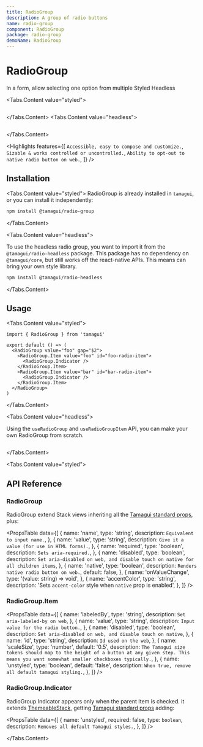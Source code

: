 ```yaml
---
title: RadioGroup
description: A group of radio buttons
name: radio-group
component: RadioGroup
package: radio-group
demoName: RadioGroup
---
```


# RadioGroup

<Description>
In a form, allow selecting one option from multiple
</Description>


<Tabs id="type" defaultValue="styled">
<Tabs.List>
  <TooltipSimple label="With Tamagui's default styles">
    <Tabs.Tab value="styled">Styled</Tabs.Tab>
  </TooltipSimple>
  <TooltipSimple label="No dependency on Tamagui's core">
    <Tabs.Tab value="headless" label="No styles and no dependency on Tamagui's styling">Headless</Tabs.Tab>
  </TooltipSimple>
</Tabs.List>

<HeroContainer showAnimationDriverControl>
  <Tabs.Content
    value="styled"
    justifyContent="center"
    alignItems="center"
    width="100%"
  >
    <RadioGroupDemo />
  </Tabs.Content>
  <Tabs.Content
    value="headless"
    justifyContent="center"
    alignItems="center"
    width="100%"
  >
    <RadioGroupHeadlessDemo />
  </Tabs.Content>
</HeroContainer>

<Tabs.Content value="styled">
  ```tsx hero template=RadioGroup

````
</Tabs.Content>
<Tabs.Content value="headless">
  ```tsx hero template=RadioGroupHeadless

````
</Tabs.Content>

<Highlights
features={[
  `Accessible, easy to compose and customize.`,
  `Sizable & works controlled or uncontrolled.`,
  `Ability to opt-out to native radio button on web.`,
]}
/>

## Installation

<Tabs.Content value="styled">
RadioGroup is already installed in `tamagui`, or you can install it independently:

```bash
npm install @tamagui/radio-group
````

</Tabs.Content>

<Tabs.Content value="headless">

To use the headless radio group, you want to import it from the
`@tamagui/radio-headless` package. This package has no dependency on
`@tamagui/core`, but still works off the react-native APIs.
This means can bring your own style library.

```bash
npm install @tamagui/radio-headless
```

</Tabs.Content>

## Usage

<Tabs.Content value="styled">

```tsx
import { RadioGroup } from 'tamagui'

export default () => (
  <RadioGroup value="foo" gap="$2">
    <RadioGroup.Item value="foo" id="foo-radio-item">
      <RadioGroup.Indicator />
    </RadioGroup.Item>
    <RadioGroup.Item value="bar" id="bar-radio-item">
      <RadioGroup.Indicator />
    </RadioGroup.Item>
  </RadioGroup>
)
```

</Tabs.Content>

<Tabs.Content value="headless">

Using the `useRadioGroup` and `useRadioGroupItem` API, you can make your own RadioGroup from scratch.

```tsx template=RadioGroupHeadless

```

</Tabs.Content>

<Tabs.Content value="styled">

## API Reference

### RadioGroup

RadioGroup extend Stack views inheriting all the [Tamagui standard props](/docs/intro/props), plus:

<PropsTable
  data={[
    {
      name: 'name',
      type: 'string',
      description: `Equivalent to input name.`,
    },
    {
      name: 'value',
      type: 'string',
      description: `Give it a value (for use in HTML forms).`,
    },
    {
      name: 'required',
      type: 'boolean',
      description: `Sets aria-required.`,
    },
    {
      name: 'disabled',
      type: 'boolean',
      description: `Set aria-disabled on web, and disable touch on native for all children items`,
    },
    {
      name: 'native',
      type: 'boolean',
      description: `Renders native radio button on web.`,
      default: false,
    },
    {
      name: 'onValueChange',
      type: '(value: string) => void',
    },
    {
      name: 'accentColor',
      type: 'string',
      description: 'Sets `accent-color` style when `native` prop is enabled',
    },
  ]}
/>

### RadioGroup.Item

<PropsTable
  data={[
    {
      name: 'labeledBy',
      type: 'string',
      description: `Set aria-labeled-by on web`,
    },
    {
      name: 'value',
      type: 'string',
      description: `Input value for the radio button.`,
    },
    {
      name: 'disabled',
      type: 'boolean',
      description: `Set aria-disabled on web, and disable touch on native`,
    },
    {
      name: 'id',
      type: 'string',
      description: `Id used on the web`,
    },
    {
      name: 'scaleSize',
      type: 'number',
      default: '0.5',
      description: `The Tamagui size tokens should map to the height of a button at any given step. This means you want somewhat smaller checkboxes typically.`,
    },
    {
      name: 'unstyled',
      type: 'boolean',
      default: 'false',
      description: `When true, remove all default tamagui styling.`,
    },
  ]}
/>

### RadioGroup.Indicator

RadioGroup.Indicator appears only when the parent Item is checked. it extends [ThemeableStack](/docs/components/stacks#themeablestack), getting [Tamagui standard props](/docs/intro/props) adding:

<PropsTable
  data={[
    {
      name: 'unstyled',
      required: false,
      type: `boolean`,
      description: `Removes all default Tamagui styles.`,
    },
  ]}
/>

</Tabs.Content>

</Tabs>